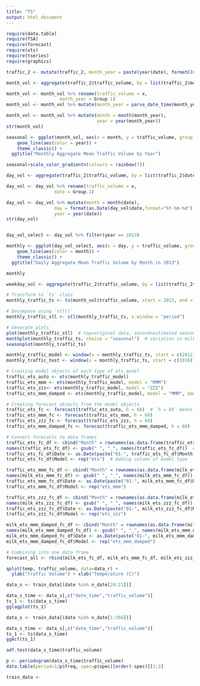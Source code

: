 ```yaml
---
title: "TS"
output: html_document
---
```


```r
require(data.table)
require(TSA)
require(forecast)
require(xts)
require(tseries)
require(graphics)
```
```r
traffic_2 <- mutate(traffic_2, month_year = paste(year(date), formatC(month(date), width = 2, flag = "0")))

month_vol <- aggregate(traffic_2$traffic_volume, by = list(traffic_2$month_year), FUN = function(x) mean(x, na.rm=T))

month_vol <- month_vol %>% rename(traffic_volume = x,
                    month_year = Group.1)
month_vol <- month_vol %>% mutate(month_year = parse_date_time(month_year, "ym"))

month_vol <- month_vol %>% mutate(month = month(month_year),
                                  year = year(month_year))
str(month_vol)

seasonal <- ggplot(month_vol, aes(x = month, y = traffic_volume, group = year)) +
	geom_line(aes(color = year)) +
	theme_classic() +
  ggtitle("Monthly Aggregate Mean Traffic Volume by Year")

seasonal+scale_color_gradientn(colours = rainbow(7))
```
```r
day_vol <- aggregate(traffic_2$traffic_volume, by = list(traffic_2$date), FUN = function(x) mean(x, na.rm=T))

day_vol <- day_vol %>% rename(traffic_volume = x,
                  date = Group.1)

day_vol <- day_vol %>% mutate(month = month(date),
                  day = format(as.Date(day_vol$date,format="%Y-%m-%d"), format = "%d"),
                  year = year(date))
str(day_vol)


day_vol_select <- day_vol %>% filter(year == 2013)

monthly <- ggplot(day_vol_select, aes(x = day, y = traffic_volume, group = month)) +
	geom_line(aes(color = month)) +
	theme_classic() +
  ggtitle("Daily Aggregate Mean Traffic Volume by Month in 2013")

monthly
```
```r
weekday_vol <- aggregate(traffic_2$traffic_volume, by = list(traffic_2$hour), FUN = function(x) mean(x, na.rm=T))
```

```r
# Transform to `ts` class
monthly_traffic_ts <- ts(month_vol$traffic_volume, start = 2012, end = 2018, freq = 12)  # Specify start and end year, measurement frequency (monthly = 12)

# Decompose using `stl()`
monthly_traffic_stl <- stl(monthly_traffic_ts, s.window = "period")

# Generate plots
plot(monthly_traffic_stl)  # top=original data, second=estimated seasonal, third=estimated smooth trend, bottom=estimated irregular element i.e. unaccounted for variation
monthplot(monthly_traffic_ts, choice = "seasonal")  # variation in milk production for each month
seasonplot(monthly_traffic_ts)
```
```r
monthly_traffic_model <- window(x = monthly_traffic_ts, start = c(2012), end = c(2016))
monthly_traffic_test <- window(x = monthly_traffic_ts, start = c(2016))

```

```r
# Creating model objects of each type of ets model
traffic_ets_auto <- ets(monthly_traffic_model)
traffic_ets_mmm <- ets(monthly_traffic_model, model = "MMM")
traffic_ets_zzz<- ets(monthly_traffic_model, model = "ZZZ")
traffic_ets_mmm_damped <- ets(monthly_traffic_model, model = "MMM", damped = TRUE)

# Creating forecast objects from the model objects
traffic_ets_fc <- forecast(traffic_ets_auto, h = 60)  # `h = 60` means that the forecast will be 60 time periods long, in our case a time period is one month
traffic_ets_mmm_fc <- forecast(traffic_ets_mmm, h = 60)
traffic_ets_zzz_fc <- forecast(traffic_ets_zzz, h = 60)
traffic_ets_mmm_damped_fc <- forecast(traffic_ets_mmm_damped, h = 60)

# Convert forecasts to data frames
traffic_ets_fc_df <- cbind("Month" = rownames(as.data.frame(traffic_ets_fc)), as.data.frame(traffic_ets_fc))  # Creating a data frame
names(traffic_ets_fc_df) <- gsub(" ", "_", names(traffic_ets_fc_df))  # Removing whitespace from column names
traffic_ets_fc_df$Date <- as.Date(paste("01-", traffic_ets_fc_df$Month, sep = ""), format = "%d-%b %Y")  # prepending day of month to date
traffic_ets_fc_df$Model <- rep("ets")  # Adding column of model type

traffic_ets_mmm_fc_df <- cbind("Month" = rownames(as.data.frame(milk_ets_mmm_fc)), as.data.frame(milk_ets_mmm_fc))
names(milk_ets_mmm_fc_df) <- gsub(" ", "_", names(milk_ets_mmm_fc_df))
traffic_ets_mmm_fc_df$Date <- as.Date(paste("01-", milk_ets_mmm_fc_df$Month, sep = ""), format = "%d-%b %Y")
traffic_ets_mmm_fc_df$Model <- rep("ets_mmm")

traffic_ets_zzz_fc_df <- cbind("Month" = rownames(as.data.frame(milk_ets_zzz_fc)), as.data.frame(milk_ets_zzz_fc))
names(milk_ets_zzz_fc_df) <- gsub(" ", "_", names(milk_ets_zzz_fc_df))
traffic_ets_zzz_fc_df$Date <- as.Date(paste("01-", milk_ets_zzz_fc_df$Month, sep = ""), format = "%d-%b %Y")
traffic_ets_zzz_fc_df$Model <- rep("ets_zzz")

milk_ets_mmm_damped_fc_df <- cbind("Month" = rownames(as.data.frame(milk_ets_mmm_damped_fc)), as.data.frame(milk_ets_mmm_damped_fc))
names(milk_ets_mmm_damped_fc_df) <- gsub(" ", "_", names(milk_ets_mmm_damped_fc_df))
milk_ets_mmm_damped_fc_df$Date <- as.Date(paste("01-", milk_ets_mmm_damped_fc_df$Month, sep = ""), format = "%d-%b %Y")
milk_ets_mmm_damped_fc_df$Model <- rep("ets_mmm_damped")

# Combining into one data frame
forecast_all <- rbind(milk_ets_fc_df, milk_ets_mmm_fc_df, milk_ets_zzz_fc_df, milk_ets_mmm_damped_fc_df)
```






```r
qplot(temp, traffic_volume, data=data_r) +
  ylab("Traffic Volume") + xlab("Temperature (C)")
```

```r
data_s <- train_data[(date %in% n_date[20:21])]

data_s_time <- data_s[,c("date_time","traffic_volume")] 
ts_1 <- ts(data_s_time)
gglagplot(ts_1)
```

```r
data_s <- train_data[(date %in% n_date[1:366])]

data_s_time <- data_s[,c("date_time","traffic_volume")] 
ts_1 <- ts(data_s_time)
ggAcf(ts_1)
```

```r
adf.test(data_s_time$traffic_volume)
```

```r
p <- periodogram(data_s_time$traffic_volume)
data.table(period=1/p$freq, spec=p$spec)[order(-spec)][1:2]
```

```r
train_data <- 

```

